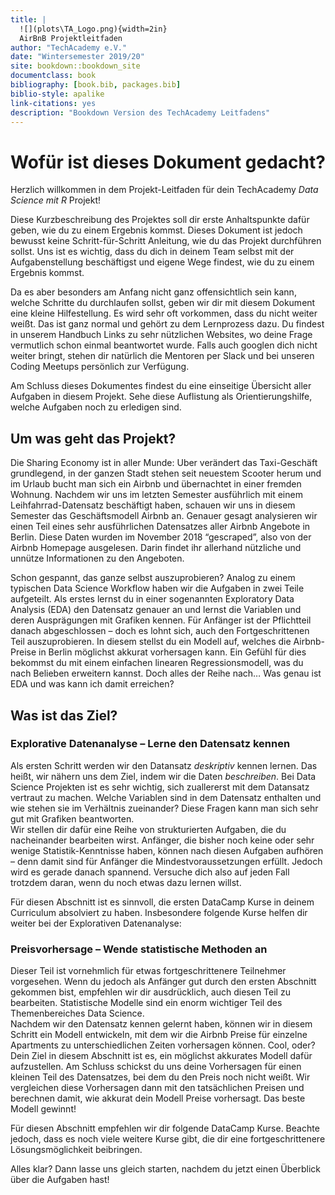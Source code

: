 ```yaml
--- 
title: |
  ![](plots\TA_Logo.png){width=2in}  
  AirBnB Projektleitfaden
author: "TechAcademy e.V."
date: "Wintersemester 2019/20"
site: bookdown::bookdown_site
documentclass: book
bibliography: [book.bib, packages.bib]
biblio-style: apalike
link-citations: yes
description: "Bookdown Version des TechAcademy Leitfadens"
---
```


# Wofür ist dieses Dokument gedacht?
Herzlich willkommen in dem Projekt-Leitfaden für dein TechAcademy *Data Science mit R* Projekt! 

Diese Kurzbeschreibung des Projektes soll dir erste Anhaltspunkte dafür geben, wie du zu einem Ergebnis kommst. Dieses Dokument ist jedoch bewusst keine Schritt-für-Schritt Anleitung, wie du das Projekt durchführen sollst. Uns ist es wichtig, dass du dich in deinem Team selbst mit der Aufgabenstellung beschäftigst und eigene Wege findest, wie du zu einem Ergebnis kommst.  

Da es aber besonders am Anfang nicht ganz offensichtlich sein kann, welche Schritte du durchlaufen sollst, geben wir dir mit diesem Dokument eine kleine Hilfestellung. Es wird sehr oft vorkommen, dass du nicht weiter weißt. Das ist ganz normal und gehört zu dem Lernprozess dazu. Du findest in unserem Handbuch Links zu sehr nützlichen Websites, wo deine Frage vermutlich schon einmal beantwortet wurde. Falls auch googlen dich nicht weiter bringt, stehen dir natürlich die Mentoren per Slack und bei unseren Coding Meetups persönlich zur Verfügung.

Am Schluss dieses Dokumentes findest du eine einseitige Übersicht aller Aufgaben in diesem Projekt.
Sehe diese Auflistung als Orientierungshilfe, welche Aufgaben noch zu erledigen sind.

## Um was geht das Projekt?

Die Sharing Economy ist in aller Munde: Uber verändert das Taxi-Geschäft grundlegend, in der ganzen Stadt stehen seit neuestem Scooter herum und im Urlaub bucht man sich ein Airbnb und übernachtet in einer fremden Wohnung.
Nachdem wir uns im letzten Semester ausführlich mit einem Leihfahrrad-Datensatz beschäftigt haben, schauen wir uns in diesem Semester das Geschäftsmodell Airbnb an.
Genauer gesagt analysieren wir einen Teil eines sehr ausführlichen Datensatzes aller Airbnb Angebote in Berlin.
Diese Daten wurden im November 2018 "gescraped", also von der Airbnb Homepage ausgelesen.
Darin findet ihr allerhand nützliche und unnütze Informationen zu den Angeboten.

Schon gespannt, das ganze selbst auszuprobieren? Analog zu einem typischen Data Science Workflow haben wir die Aufgaben in zwei Teile aufgeteilt.
Als erstes lernst du in einer sogenannten Exploratory Data Analysis (EDA) den Datensatz genauer an und lernst die Variablen und deren Ausprägungen mit Grafiken kennen.
Für Anfänger ist der Pflichtteil danach abgeschlossen -- doch es lohnt sich, auch den Fortgeschrittenen Teil auszuprobieren.
In diesem stellst du ein Modell auf, welches die Airbnb-Preise in Berlin möglichst akkurat vorhersagen kann.
Ein Gefühl für dies bekommst du mit einem einfachen linearen Regressionsmodell, was du nach Belieben erweitern kannst.
Doch alles der Reihe nach... Was genau ist EDA und was kann ich damit erreichen?

## Was ist das Ziel?
### Explorative Datenanalyse – Lerne den Datensatz kennen  

Als ersten Schritt werden wir den Datansatz *deskriptiv* kennen lernen. Das heißt, wir nähern uns dem Ziel, indem wir die Daten *beschreiben*.
Bei Data Science Projekten ist es sehr wichtig, sich zuallererst mit dem Datansatz vertraut zu machen.
Welche Variablen sind in dem Datensatz enthalten und wie stehen sie im Verhältnis zueinander? Diese Fragen kann man sich sehr gut mit Grafiken beantworten.  
Wir stellen dir dafür eine Reihe von strukturierten Aufgaben, die du nacheinander bearbeiten wirst. Anfänger, die bisher noch keine oder sehr wenige Statistik-Kenntnisse haben, können nach diesen Aufgaben aufhören -- denn damit sind für Anfänger die Mindestvoraussetzungen erfüllt.
Jedoch wird es gerade danach spannend.
Versuche dich also auf jeden Fall trotzdem daran, wenn du noch etwas dazu lernen willst.

Für diesen Abschnitt ist es sinnvoll, die ersten DataCamp Kurse in deinem Curriculum absolviert zu haben. Insbesondere folgende Kurse helfen dir weiter bei der Explorativen Datenanalyse:

\begin{itemize}
\item \href{https://www.datacamp.com/courses/free-introduction-to-r}{Introduction to R}
\item \href{https://www.datacamp.com/courses/importing-data-in-r-part-1}{Importing Data in R}
\item \href{https://www.datacamp.com/courses/data-visualization-with-ggplot2-1}{Data Visualization with ggplot2 (Part 1)}
\item \href{https://www.datacamp.com/courses/data-manipulation-with-dplyr-in-r}{Data Manipulation with dplyr in R}
\item \href{https://www.datacamp.com/courses/exploratory-data-analysis}{Exploratory Data Analysis}
\end{itemize}

### Preisvorhersage – Wende statistische Methoden an 

Dieser Teil ist vornehmlich für etwas fortgeschrittenere Teilnehmer vorgesehen.
Wenn du jedoch als Anfänger gut durch den ersten Abschnitt gekommen bist, empfehlen wir dir ausdrücklich, auch diesen Teil zu bearbeiten.
Statistische Modelle sind ein enorm wichtiger Teil des Themenbereiches Data Science.  
Nachdem wir den Datensatz kennen gelernt haben, können wir in diesem Schritt ein Modell entwickeln, mit dem wir die Airbnb Preise für einzelne Apartments zu unterschiedlichen Zeiten vorhersagen können. 
Cool, oder?
Dein Ziel in diesem Abschnitt ist es, ein möglichst akkurates Modell dafür aufzustellen.
Am Schluss schickst du uns deine Vorhersagen für einen kleinen Teil des Datensatzes, bei dem du den Preis noch nicht weißt.
Wir vergleichen diese Vorhersagen dann mit den tatsächlichen Preisen und berechnen damit, wie akkurat dein Modell Preise vorhersagt.
Das beste Modell gewinnt!

Für diesen Abschnitt empfehlen wir dir folgende DataCamp Kurse. Beachte jedoch, dass es noch viele weitere Kurse gibt, die dir eine fortgeschrittenere Lösungsmöglichkeit beibringen.

\begin{itemize}
\item \href{https://www.datacamp.com/courses/correlation-and-regression}{Correlation and Regression}
\item \href{https://www.datacamp.com/courses/multiple-and-logistic-regression}{Multiple and Logistic Regression}
\item \href{https://www.datacamp.com/courses/supervised-learning-in-r-regression}{Supervised Learning in R: Regression}
\item \href{https://www.datacamp.com/courses/unsupervised-learning-in-r}{Unsupervised Learning in R}
\item \href{https://www.datacamp.com/courses/machine-learning-toolbox}{Machine Learning Toolbox}
\end{itemize}

Alles klar? Dann lasse uns gleich starten, nachdem du jetzt einen Überblick über die Aufgaben hast!